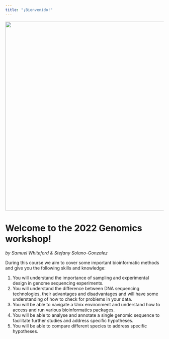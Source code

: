 ```yaml
---
title: "¡Bienvenido!"
---
```


![](Resources/map.gif){fig-align="center" width="600"}

# Welcome to the 2022 Genomics workshop!

*by Samuel Whiteford & Stefany Solano-Gonzalez*

During this course we aim to cover some important bioinformatic methods and give you the following skills and knowledge:

1.  You will understand the importance of sampling and experimental design in genome sequencing experiments.
2.  You will understand the difference between DNA sequencing technologies, their advantages and disadvantages and will have some understanding of how to check for problems in your data.
3.  You will be able to navigate a Unix environment and understand how to access and run various bioinformatics packages.
4.  You will be able to analyse and annotate a single genomic sequence to facilitate further studies and address specific hypotheses.
5.  You will be able to compare different species to address specific hypotheses.
